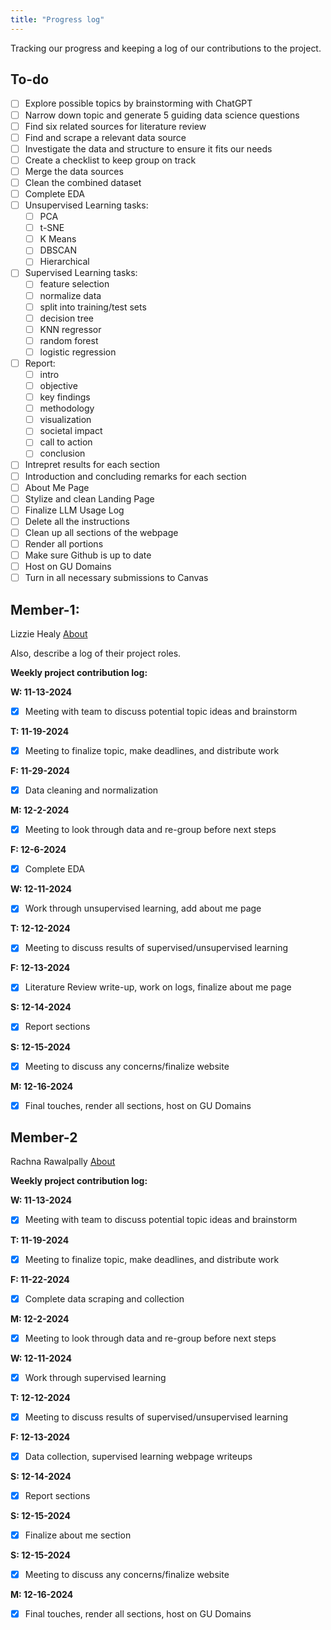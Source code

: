 ```yaml
---
title: "Progress log"
---
```


Tracking our progress and keeping a log of our contributions to the project.

## To-do

* [ ] Explore possible topics by brainstorming with ChatGPT 
* [ ] Narrow down topic and generate 5 guiding data science questions
* [ ] Find six related sources for literature review
* [ ] Find and scrape a relevant data source
* [ ] Investigate the data and structure to ensure it fits our needs
* [ ] Create a checklist to keep group on track
* [ ] Merge the data sources
* [ ] Clean the combined dataset
* [ ] Complete EDA
* [ ] Unsupervised Learning tasks:
  * [ ] PCA
  * [ ] t-SNE
  * [ ] K Means
  * [ ] DBSCAN
  * [ ] Hierarchical
* [ ] Supervised Learning tasks:
  * [ ] feature selection
  * [ ] normalize data
  * [ ] split into training/test sets
  * [ ] decision tree
  * [ ] KNN regressor
  * [ ] random forest
  * [ ] logistic regression
* [ ] Report:
  * [ ] intro
  * [ ] objective
  * [ ] key findings
  * [ ] methodology
  * [ ] visualization
  * [ ] societal impact
  * [ ] call to action
  * [ ] conclusion
* [ ] Intrepret results for each section
* [ ] Introduction and concluding remarks for each section
* [ ] About Me Page
* [ ] Stylize and clean Landing Page
* [ ] Finalize LLM Usage Log
* [ ] Delete all the instructions
* [ ] Clean up all sections of the webpage
* [ ] Render all portions
* [ ] Make sure Github is up to date
* [ ] Host on GU Domains
* [ ] Turn in all necessary submissions to Canvas

## Member-1:

Lizzie Healy
[About](../about_authors/about.html)

Also, describe a log of their project roles.

**Weekly project contribution log:**


**W: 11-13-2024** 

* [x] Meeting with team to discuss potential topic ideas and brainstorm 

**T: 11-19-2024** 

* [x] Meeting to finalize topic, make deadlines, and distribute work

**F: 11-29-2024** 

* [x] Data cleaning and normalization

**M: 12-2-2024** 

* [x] Meeting to look through data and re-group before next steps

**F: 12-6-2024** 

* [x] Complete EDA

**W: 12-11-2024** 

* [x] Work through unsupervised learning, add about me page

**T: 12-12-2024** 

* [x] Meeting to discuss results of supervised/unsupervised learning

**F: 12-13-2024** 

* [x] Literature Review write-up, work on logs, finalize about me page

**S: 12-14-2024** 

* [x] Report sections

**S: 12-15-2024** 

* [x] Meeting to discuss any concerns/finalize website

**M: 12-16-2024** 

* [x] Final touches, render all sections, host on GU Domains


## Member-2

Rachna Rawalpally
[About](../about_authors/about.html)

**Weekly project contribution log:**


**W: 11-13-2024** 

* [x] Meeting with team to discuss potential topic ideas and brainstorm 

**T: 11-19-2024** 

* [x] Meeting to finalize topic, make deadlines, and distribute work

**F: 11-22-2024** 

* [x] Complete data scraping and collection

**M: 12-2-2024** 

* [x] Meeting to look through data and re-group before next steps

**W: 12-11-2024** 

* [x] Work through supervised learning

**T: 12-12-2024** 

* [x] Meeting to discuss results of supervised/unsupervised learning

**F: 12-13-2024** 

* [x] Data collection, supervised learning webpage writeups

**S: 12-14-2024** 

* [x] Report sections

**S: 12-15-2024** 

* [x] Finalize about me section

**S: 12-15-2024** 

* [x] Meeting to discuss any concerns/finalize website

**M: 12-16-2024** 

* [x] Final touches, render all sections, host on GU Domains